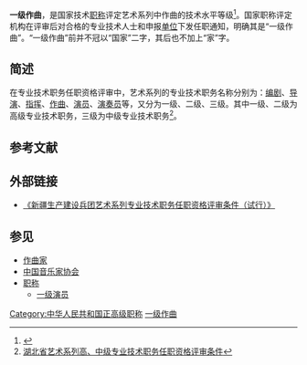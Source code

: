 {{NoteTA
|1=zh:水準; zh-tw:水準; zh-cn:水平; zh-hk:水平
}}
'''一级作曲'''，是国家技术[[职称|职称]]评定艺术系列中作曲的技术水平等级<ref>{{cite web|url=http://epub.cnki.net/grid2008/Detail.aspx?dbname=CCND2006&filename=YLZB200610270052|title=说说“国家一级作曲家”|publisher=音乐周报第005版雷维模|date=2006-10-27|accessdate=2010-01-30|language=Zh-hans|deadurl=yes|archiveurl=https://archive.is/20120709073451/http://epub.cnki.net/grid2008/Detail.aspx?dbname=CCND2006&filename=YLZB200610270052|archivedate=2012-07-09}}</ref>。国家职称评定机构在评审后对合格的专业技术人士和申报[[单位|单位]]下发任职通知，明确其是“一级作曲”。“一级作曲”前并不冠以“国家”二字，其后也不加上“家”字。

==简述==
在专业技术职务任职资格评审中，艺术系列的专业技术职务名称分别为：[[编剧|编剧]]、[[导演|导演]]、[[指挥|指挥]]、[[作曲|作曲]]、[[演员|演员]]、[[演奏员|演奏员]]等，又分为一级、二级、三级。其中一级、二级为高级专业技术职务，三级为中级专业技术职务<ref>[http://www.hbrs.gov.cn/article.aspx?articleid=266 湖北省艺术系列高、中级专业技术职务任职资格评审条件]{{Dead link|date=2018年8月 |bot=InternetArchiveBot |fix-attempted=yes }}</ref>。 

== 参考文献 ==
{{Reflist}}

==外部链接==
*[http://www.docin.com/p-234570.html 《新疆生产建设兵团艺术系列专业技术职务任职资格评审条件（试行）》]{{Wayback|url=http://www.docin.com/p-234570.html |date=20200917075656 }}

== 参见 ==
* [[作曲家|作曲家]]
* [[中国音乐家协会|中国音乐家协会]]
* [[职称|职称]]
** [[一级演员|一级演员]]

[[Category:中华人民共和国正高级职称|Category:中华人民共和国正高级职称]]
[[Category:一级作曲|]]